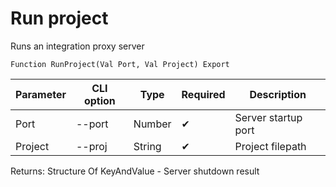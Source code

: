 ﻿---
sidebar_position: 2
description: Run project and other functions to work with Melezh in the Open Integration Package, a free open-source integration library for 1C:Enterprise 8, OneScript and CLI
keywords: [1C, 1С, 1С:Enterprise, 1С:Enterprise 8.3, API, Integration, Services, Exchange, OneScript, CLI]
---


# Run project
 Runs an integration proxy server



`Function RunProject(Val Port, Val Project) Export`

  | Parameter | CLI option | Type | Required | Description |
  |-|-|-|-|-|
  | Port | --port | Number | &#x2714; | Server startup port |
  | Project | --proj | String | &#x2714; | Project filepath |

  
  Returns:  Structure Of KeyAndValue - Server shutdown result

<br/>



 



